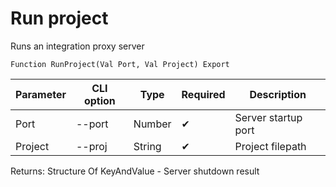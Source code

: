 ﻿---
sidebar_position: 2
description: Run project and other functions to work with Melezh in the Open Integration Package, a free open-source integration library for 1C:Enterprise 8, OneScript and CLI
keywords: [1C, 1С, 1С:Enterprise, 1С:Enterprise 8.3, API, Integration, Services, Exchange, OneScript, CLI]
---


# Run project
 Runs an integration proxy server



`Function RunProject(Val Port, Val Project) Export`

  | Parameter | CLI option | Type | Required | Description |
  |-|-|-|-|-|
  | Port | --port | Number | &#x2714; | Server startup port |
  | Project | --proj | String | &#x2714; | Project filepath |

  
  Returns:  Structure Of KeyAndValue - Server shutdown result

<br/>



 



